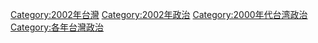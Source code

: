 [[Category:2002年台灣|Category:2002年台灣]]
[[Category:2002年政治|Category:2002年政治]]
[[Category:2000年代台湾政治|Category:2000年代台湾政治]]
[[Category:各年台灣政治|Category:各年台灣政治]]